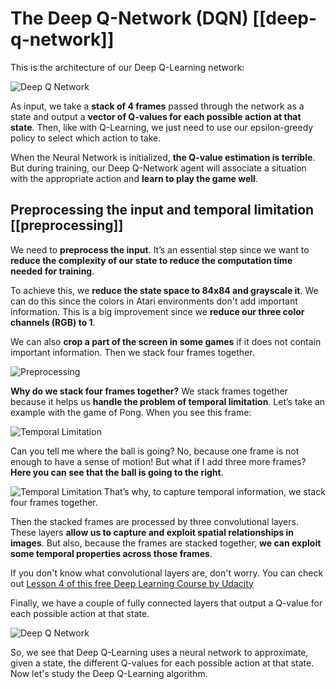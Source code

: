 # The Deep Q-Network (DQN)  [[deep-q-network]]
This is the architecture of our Deep Q-Learning network:

<img src="https://huggingface.co/datasets/huggingface-deep-rl-course/course-images/resolve/main/en/unit4/deep-q-network.jpg" alt="Deep Q Network"/>

As input, we take a **stack of 4 frames** passed through the network as a state and output a **vector of Q-values for each possible action at that state**. Then, like with Q-Learning, we just need to use our epsilon-greedy policy to select which action to take.

When the Neural Network is initialized, **the Q-value estimation is terrible**. But during training, our Deep Q-Network agent will associate a situation with the appropriate action and **learn to play the game well**.

## Preprocessing the input and temporal limitation [[preprocessing]]

We need to **preprocess the input**. It’s an essential step since we want to **reduce the complexity of our state to reduce the computation time needed for training**.

To achieve this, we **reduce the state space to 84x84 and grayscale it**. We can do this since the colors in Atari environments don't add important information.
This is a big improvement since we **reduce our three color channels (RGB) to 1**.

We can also **crop a part of the screen in some games** if it does not contain important information.
Then we stack four frames together.

<img src="https://huggingface.co/datasets/huggingface-deep-rl-course/course-images/resolve/main/en/unit4/preprocessing.jpg" alt="Preprocessing"/>

**Why do we stack four frames together?**
We stack frames together because it helps us **handle the problem of temporal limitation**. Let’s take an example with the game of Pong. When you see this frame:

<img src="https://huggingface.co/datasets/huggingface-deep-rl-course/course-images/resolve/main/en/unit4/temporal-limitation.jpg" alt="Temporal Limitation"/>

Can you tell me where the ball is going?
No, because one frame is not enough to have a sense of motion! But what if I add three more frames? **Here you can see that the ball is going to the right**.

<img src="https://huggingface.co/datasets/huggingface-deep-rl-course/course-images/resolve/main/en/unit4/temporal-limitation-2.jpg" alt="Temporal Limitation"/>
That’s why, to capture temporal information, we stack four frames together.

Then the stacked frames are processed by three convolutional layers. These layers **allow us to capture and exploit spatial relationships in images**. But also, because the frames are stacked together, **we can exploit some temporal properties across those frames**.

If you don't know what convolutional layers are, don't worry. You can check out [Lesson 4 of this free Deep Learning Course by Udacity](https://www.udacity.com/course/deep-learning-pytorch--ud188)

Finally, we have a couple of fully connected layers that output a Q-value for each possible action at that state.

<img src="https://huggingface.co/datasets/huggingface-deep-rl-course/course-images/resolve/main/en/unit4/deep-q-network.jpg" alt="Deep Q Network"/>

So, we see that Deep Q-Learning uses a neural network to approximate, given a state, the different Q-values for each possible action at that state. Now let's study the Deep Q-Learning algorithm.
